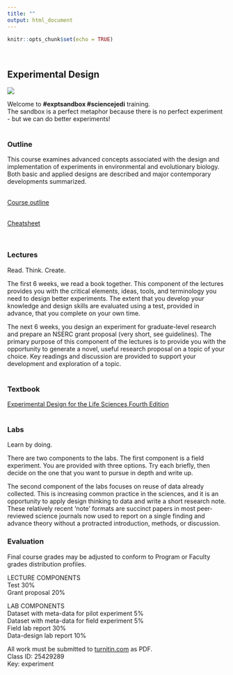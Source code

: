 ```yaml
---
title: ""
output: html_document
---
```


```r
knitr::opts_chunk$set(echo = TRUE)
```
<br>

## Experimental Design  

![](./rey.jpeg)  

Welcome to **#exptsandbox #sciencejedi** training.  
The sandbox is a perfect metaphor because there is no perfect experiment - but we can do better experiments!  
<br>  

### Outline      
This course examines advanced concepts associated with the design and implementation of experiments in environmental and evolutionary biology. Both basic and applied designs are described and major contemporary developments summarized.  
<br>  

[Course outline](https://figshare.com/articles/online_resource/BIOL3250_Experimental_Design_Course_Outline/12622490)  
<br>  

[Cheatsheet](https://figshare.com/articles/figure/BIOL3250_cheatsheet_2020/12934772)  

<br>  

### Lectures
Read. Think. Create.  

The first 6 weeks, we read a book together. This component of the lectures provides you with the critical elements, ideas, tools, and terminology you need to design better experiments.  The extent that you develop your knowledge and design skills are evaluated using a test, provided in advance, that you complete on your own time.    

 
The next 6 weeks, you design an experiment for graduate-level research and prepare an NSERC grant proposal (very short, see guidelines). The primary purpose of this component of the lectures is to provide you with the opportunity to generate a novel, useful research proposal on a topic of your choice. Key readings and discussion are provided to support your development and exploration of a topic.  
<br>  


### Textbook
[Experimental Design for the Life Sciences Fourth Edition](https://global.oup.com/academic/product/experimental-design-for-the-life-sciences-9780198717355?cc=us&lang=en&)  
<br>  


### Labs 
Learn by doing.  

There are two components to the labs. The first component is a field experiment. You are provided with three options. Try each briefly, then decide on the one that you want to pursue in depth and write up.   

The second component of the labs focuses on reuse of data already collected. This is increasing common practice in the sciences, and it is an opportunity to apply design thinking to data and write a short research note. These relatively recent 'note' formats are succinct papers in most peer-reviewed science journals now used to report on a single finding and advance theory without a protracted introduction, methods, or discussion.
<br>  


### Evaluation  
Final course grades may be adjusted to conform to Program or Faculty grades distribution profiles.

LECTURE COMPONENTS  
Test 30%  
Grant proposal 20%  

LAB COMPONENTS  
Dataset with meta-data for pilot experiment 5%  
Dataset with meta-data for field experiment 5%  
Field lab report 30%  
Data-design lab report 10%  


All work must be submitted to [turnitin.com](https://www.turnitin.com) as PDF.  
Class ID: 25429289  
Key: experiment  




